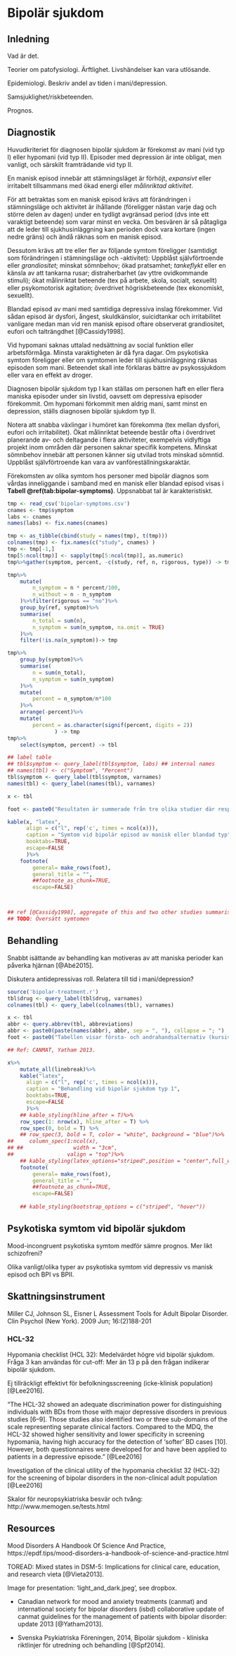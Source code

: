 # Bipolär sjukdom

## Inledning

Vad är det.

Teorier om patofysiologi. Ärftlighet. Livshändelser kan vara utlösande.

Epidemiologi. Beskriv andel av tiden i mani/depression.

Samsjuklighet/riskbeteenden.

Prognos.

## Diagnostik

Huvudkriteriet för diagnosen bipolär sjukdom är förekomst av mani (vid typ I) eller hypomani (vid typ II). Episoder med depression är inte obligat, men vanligt, och särskilt framträdande vid typ II.

En manisk episod innebär att stämningsläget är förhöjt, _expansivt_ eller irritabelt tillsammans med ökad energi eller _målinriktad aktivitet_.

För att betraktas som en manisk episod krävs att förändringen i stämningsläge och aktivitet är ihållande (föreligger nästan varje dag och större delen av dagen) under en tydligt avgränsad period (dvs inte ett varaktigt beteende) som varar minst en vecka. Om besvären är så påtagliga att de leder till sjukhusinläggning kan perioden dock vara kortare (ingen nedre gräns) och ändå räknas som en manisk episod.

Dessutom krävs att tre eller fler av följande symtom föreligger (samtidigt som förändringen i stämningsläge och -aktivitet): Uppblåst självförtroende eller _grandiositet_; minskat sömnbehov; ökad pratsamhet; _tankeflykt_ eller en känsla av att tankarna rusar; distraherbarhet (av yttre ovidkommande stimuli); ökat målinriktat beteende (tex på arbete, skola, socialt, sexuellt) eller psykomotorisk agitation; överdrivet högriskbeteende (tex ekonomiskt, sexuellt). 

Blandad episod av mani med samtidiga depressiva inslag förekommer. Vid sådan episod är dysfori, ångest, skuldkänslor, suicidtankar och irritabilitet vanligare medan man vid ren manisk episod oftare observerat grandiositet, eufori och talträngdhet [@Cassidy1998].

Vid hypomani saknas uttalad nedsättning av social funktion eller arbetsförmåga. Minsta varaktigheten är då fyra dagar. Om psykotiska symtom föreligger eller om symtomen leder till sjukhusinläggning räknas episoden som mani. Beteendet skall inte förklaras bättre av psykossjukdom eller vara en effekt av droger.

Diagnosen bipolär sjukdom typ I kan ställas om personen haft en eller flera maniska episoder under sin livstid, oavsett om depressiva episoder förekommit. Om hypomani förkommit men aldrig mani, samt minst en depression, ställs diagnosen bipolär sjukdom typ II.

Notera att snabba växlingar i humöret kan förekomma (tex mellan dysfori, eufori och irritabilitet). Ökat målinriktat beteende består ofta i överdrivet planerande av- och deltagande i flera aktiviteter, exempelvis vidlyftiga projekt inom områden där personen saknar specifik kompetens. Minskat sömnbehov innebär att personen känner sig utvilad trots minskad sömntid. Uppblåst självförtroende kan vara av vanföreställningskaraktär.

Förekomsten av olika symtom hos personer med bipolär diagnos som vårdas inneliggande i samband med en manisk eller blandad episod visas i **Tabell \@ref(tab:bipolar-symptoms)**. Uppsnabbat tal är karakteristiskt.

```r

tmp <- read_csv('bipolar-symptoms.csv')
cnames <- tmp$symptom
labs <- cnames
names(labs) <- fix.names(cnames)

tmp <- as_tibble(cbind(study = names(tmp), t(tmp)))
colnames(tmp) <- fix.names(c("study", cnames) )
tmp <- tmp[-1,]
tmp[5:ncol(tmp)] <- sapply(tmp[5:ncol(tmp)], as.numeric)
tmp%>%gather(symptom, percent, -c(study, ref, n, rigorous, type)) -> tmp ## long

tmp%>%
    mutate(
        n_symptom = n * percent/100,
        n_without = n - n_symptom
    )%>%filter(rigorous == "no")%>%
    group_by(ref, symptom)%>%
    summarise(
        n_total = sum(n),
        n_symptom = sum(n_symptom, na.omit = TRUE)
    )%>%
    filter(!is.na(n_symptom))-> tmp

tmp%>%
    group_by(symptom)%>%
    summarise(
        n = sum(n_total),
        n_symptom = sum(n_symptom)
    )%>%
    mutate(
        percent = n_symptom/n*100
    )%>%
    arrange(-percent)%>%
    mutate(
        percent = as.character(signif(percent, digits = 2))
               ) -> tmp
tmp%>%
    select(symptom, percent) -> tbl

## label table
## tbl$symptom <- query_label(tbl$symptom, labs) ## internal names
## names(tbl) <- c("Symptom", "Percent")
tbl$symptom <- query_label(tbl$symptom, varnames)
names(tbl) <- query_label(names(tbl), varnames)

x <- tbl

foot <- paste0("Resultaten är summerade från tre olika studier där respektive symtom efterfrågades vid totalt ", min(tmp$n), " till ", max(tmp$n), " bipolära episoder beroende på vilka studier som inkluderade kartläggning av symtomet.")

kable(x, "latex",
      align = c("l", rep('c', times = ncol(x))),
      caption = "Symtom vid bipolär episod av manisk eller blandad typ",
      booktabs=TRUE,
      escape=FALSE
      )%>%
    footnote(
        general= make_rows(foot),
        general_title = "",
        ##footnote_as_chunk=TRUE, 
        escape=FALSE) 



## ref [@Cassidy1998], aggregate of this and two other studies summarised in the same paper. Mixed and manic episodes aggregated.
## TODO: Översätt symtomen


``` 

## Behandling

Snabbt isättande av behandling kan motiveras av att maniska perioder kan påverka hjärnan [@Abé2015].

Diskutera antidepressivas roll. Relatera till tid i mani/depression?

```r

source('bipolar-treatment.r')
tbl$drug <- query_label(tbl$drug, varnames)
colnames(tbl) <- query_label(colnames(tbl), varnames)

x <- tbl
abbr <- query.abbrev(tbl, abbreviations)
abbr <- paste0(paste(names(abbr), abbr, sep = ", "), collapse = "; ")
foot <- paste0("Tabellen visar första- och andrahandsalternativ (kursiv stil). Kolumnerna mani respektive depression avser behandling av akuta episoder. Förkortningar: .", abbr, ".")

## Ref: CANMAT, Yatham 2013.

x%>%
    mutate_all(linebreak)%>%
    kable("latex",
      align = c("l", rep('c', times = ncol(x))),
      caption = "Behandling vid bipolär sjukdom typ 1",      
      booktabs=TRUE,
      escape=FALSE      
      )%>%
    ## kable_styling(hline_after = T)%>%
    row_spec(1: nrow(x), hline_after = T) %>%
    row_spec(0, bold = T) %>%
    ## row_spec(3, bold = T, color = "white", background = "blue")%>%
##     column_spec(1:ncol(x),
## ##                width = "3cm",
##                 valign = "top")%>%
    ## kable_styling(latex_options="striped",position = "center",full_width = F)%>%
    footnote(
        general= make_rows(foot),
        general_title = "",
        ##footnote_as_chunk=TRUE, 
        escape=FALSE)
    
    ## kable_styling(bootstrap_options = c("striped", "hover"))


``` 
 

## Psykotiska symtom vid bipolär sjukdom

Mood-incongruent psykotiska symtom medför sämre prognos. Mer likt schizofreni?

Olika vanligt/olika typer av psykotiska symtom vid depressiv vs manisk episod och BPI vs BPII.

## Skattningsinstrument

Miller CJ, Johnson SL, Eisner L Assessment Tools for Adult Bipolar Disorder. Clin Psychol (New York). 2009 Jun; 16:(2)188-201

### HCL-32

Hypomania checklist (HCL 32): Medelvärdet högre vid bipolär sjukdom. Fråga 3 kan användas för cut-off: Mer än 13 p på den frågan indikerar bipolär sjukdom.

Ej tillräckligt effektivt för befolkningsscreening (icke-klinisk population) [@Lee2016].

"The HCL-32 showed an adequate discrimination power for distinguishing individuals with BDs from those with major depressive disorders in previous studies [6–9]. Those studies also identified two or three sub-domains of the scale representing separate clinical factors. Compared to the MDQ, the HCL-32 showed higher sensitivity and lower specificity in screening hypomania, having high accuracy for the detection of ‘softer’ BD cases [10]. However, both questionnaires were developed for and have been applied to patients in a depressive episode." [@Lee2016]

Investigation of the clinical utility of the hypomania checklist 32 (HCL-32) for the screening of bipolar disorders in the non-clinical adult population [@Lee2016]

Skalor för neuropsykiatriska besvär och tvång: http://www.memogen.se/tests.html

## Resources

Mood Disorders A Handbook Of Science And Practice, https://epdf.tips/mood-disorders-a-handbook-of-science-and-practice.html

TOREAD: Mixed states in DSM-5: Implications for clinical care, education, and research vieta [@Vieta2013].

Image for presentation: 'light_and_dark.jpeg', see dropbox.



- Canadian network for mood and anxiety treatments (canmat) and international society for bipolar disorders (isbd) collaborative update of canmat guidelines for the management of patients with bipolar disorder: update 2013 [@Yatham2013].

- Svenska Psykiatriska Föreningen, 2014, Bipolär sjukdom - kliniska riktlinjer för utredning och behandling [@Spf2014].
